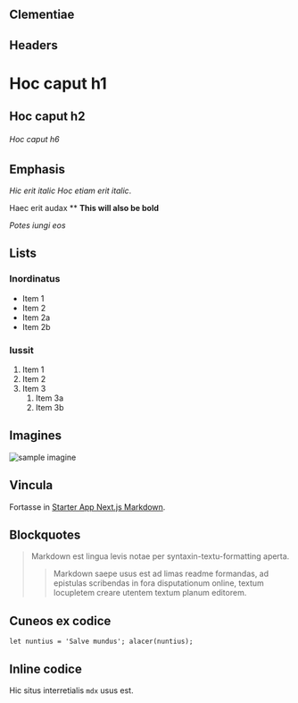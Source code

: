 ## Clementiae



## Headers

# Hoc caput h1
## Hoc caput h2
###### Hoc caput h6

## Emphasis

*Hic erit italic*
_Hoc etiam erit italic_.

Haec erit audax **
__This will also be bold__

_Potes iungi eos_

## Lists

### Inordinatus

* Item 1
* Item 2
* Item 2a
* Item 2b

### Iussit

1. Item 1
1. Item 2
1. Item 3
   1. Item 3a
   1. Item 3b

## Imagines

![sample imagine](/sample.gif "Haec est imago exempli.")

## Vincula

Fortasse in [Starter App Next.js Markdown](https://yliang.net).

## Blockquotes

> Markdown est lingua levis notae per syntaxin-textu-formatting aperta.
>
>> Markdown saepe usus est ad limas readme formandas, ad epistulas scribendas in fora disputationum online, textum locupletem creare utentem textum planum editorem.


## Cuneos ex codice

``
let nuntius = 'Salve mundus';
alacer(nuntius);
``

## Inline codice

Hic situs interretialis `mdx` usus est.
